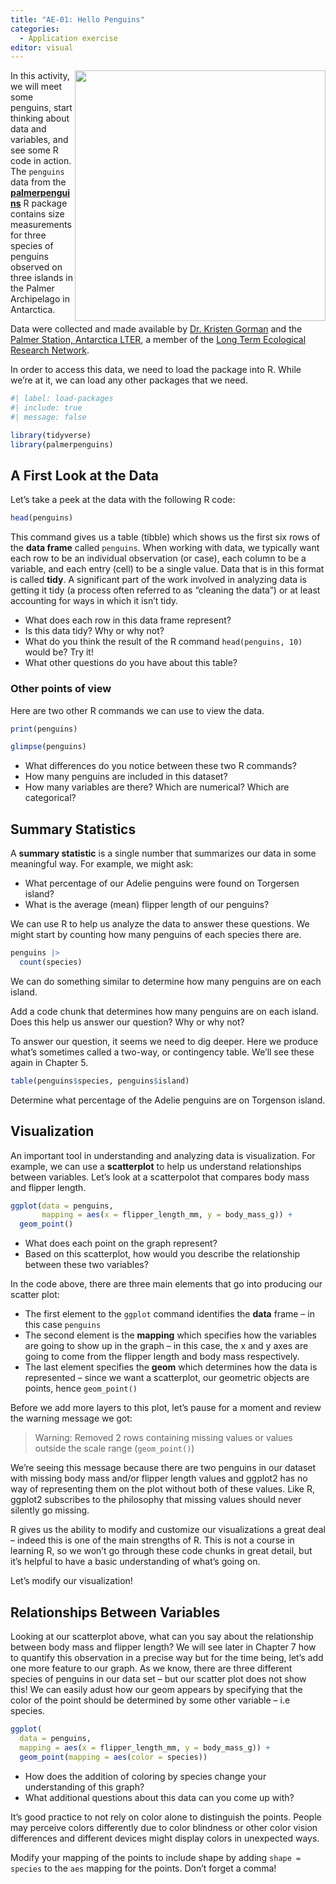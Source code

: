 ```yaml
---
title: "AE-01: Hello Penguins"
categories: 
  - Application exercise
editor: visual
---
```


![](https://raw.githubusercontent.com/quarto-dev/quarto-web/main/docs/get-started/hello/rstudio/lter_penguins.png){style="float:right;" fig-alt="Illustration of three species of Palmer Archipelago penguins: Chinstrap, Gentoo, and Adelie. Artwork by @allison_horst." width="401"}


In this activity, we will meet some penguins, start thinking about data and variables, and see some R code in action. The `penguins` data from the [**palmerpenguins**](https://allisonhorst.github.io/palmerpenguins "palmerpenguins R package") R package contains size measurements for three species of penguins observed on three islands in the Palmer Archipelago in Antarctica.


Data were collected and made available by [Dr. Kristen Gorman](https://www.uaf.edu/cfos/people/faculty/detail/kristen-gorman.php) and the [Palmer Station, Antarctica LTER](https://pallter.marine.rutgers.edu/), a member of the [Long Term Ecological Research Network](https://lternet.edu/).


In order to access this data, we need to load the package into R. While we're at it, we can load any other packages that we need.




```r
#| label: load-packages
#| include: true
#| message: false

library(tidyverse)
library(palmerpenguins)
```

## A First Look at the Data

Let's take a peek at the data with the following R code:

```r
head(penguins)
```

This command gives us a table (tibble) which shows us the first six rows of the **data frame** called `penguins`. When working with data, we typically want each row to be an individual observation (or case), each column to be a variable, and each entry (cell) to be a single value. Data that is in this format is called **tidy**.  A significant part of the work involved in analyzing data is getting it tidy (a process often referred to as "cleaning the data") or at least accounting for ways in which it isn't tidy.

::: {.callout-note title="Questions" icon=false} 
 - What does each row in this data frame represent? 
 - Is this data tidy?  Why or why not?
 - What do you think the result of the R command `head(penguins, 10)` would be?  Try it!
 - What other questions do you have about this table?

:::

### Other points of view

Here are two other R commands we can use to view the data.

```r
print(penguins)
```

```r
glimpse(penguins)
```

::: {.callout-note title="Questions" icon=false}

- What differences do you notice between these two R commands?
- How many penguins are included in this dataset? 
- How many variables are there?  Which are numerical?  Which are categorical?
:::

## Summary Statistics

A **summary statistic** is a single number that summarizes our data in some meaningful way. For example, we might ask:

- What percentage of our Adelie penguins were found on Torgersen island?
- What is the average (mean) flipper length of our penguins?

We can use R to help us analyze the data to answer these questions.  We might start by counting how many penguins of each species there are.

```r
penguins |>
  count(species)
```

We can do something similar to determine how many penguins are on each island.

::: {.callout-note title="Try It!" icon=false}
Add a code chunk that determines how many penguins are on each island.
Does this help us answer our question?  Why or why not?
:::

To answer our question, it seems we need to dig deeper.  Here we produce what's sometimes called a two-way, or contingency table.  We'll see these again in Chapter 5.

```r
table(penguins$species, penguins$island)
```

::: {.callout-note title="Task" icon=false}
Determine what percentage of the Adelie penguins are on Torgenson island.
:::

## Visualization

An important tool in understanding and analyzing data is visualization.  For example, we can use a **scatterplot** to help us understand relationships between variables.  Let's look at a scatterpolot that compares body mass and flipper length.


```r
ggplot(data = penguins, 
       mapping = aes(x = flipper_length_mm, y = body_mass_g)) +
  geom_point()

```

::: {.callout-note title="Questions" icon=false}
- What does each point on the graph represent?
- Based on this scatterplot, how would you describe the relationship between these two variables?
:::

::: {.callout-note title="Code Explanation" collapse=true}
In the code above, there are three main elements that go into producing our scatter plot:

- The first element to the `ggplot` command identifies the **data** frame -- in this case `penguins`
- The second element is the **mapping** which specifies how the variables are going to show up in the graph -- in this case, the x and y axes are going to come from the flipper length and body mass respectively.
- The last element specifies the **geom** which determines how the data is represented -- since we want a scatterplot, our geometric objects are points, hence `geom_point()`

Before we add more layers to this plot, let’s pause for a moment and review the warning message we got:

> Warning: Removed 2 rows containing missing values or values outside the scale range
(`geom_point()`)

We’re seeing this message because there are two penguins in our dataset with missing body mass and/or flipper length values and ggplot2 has no way of representing them on the plot without both of these values. Like R, ggplot2 subscribes to the philosophy that missing values should never silently go missing.
:::

R gives us the ability to modify and customize our visualizations a great deal -- indeed this is one of the main strengths of R.  This is not a course in learning R, so we won't go through these code chunks in great detail, but it's helpful to have a basic understanding of what's going on.

Let's modify our visualization!

## Relationships Between Variables

Looking at our scatterplot above, what can you say about the relationship between body mass and flipper length?  We will see later in Chapter 7 how to quantify this observation in a precise way but for the time being, let's add one more feature to our graph.  As we know, there are three different species of penguins in our data set -- but our scatter plot does not show this!  We can easily adust how our geom appears by specifying that the color of the point should be determined by some other variable -- i.e species.

```r
ggplot(
  data = penguins,
  mapping = aes(x = flipper_length_mm, y = body_mass_g)) +
  geom_point(mapping = aes(color = species))
```

::: {.callout-note title="Questions" icon=false}
- How does the addition of coloring by species change your understanding of this graph?
- What additional questions about this data can you come up with?
:::

It's good practice to not rely on color alone to distinguish the points. People may perceive colors differently due to color blindness or other color vision differences and different devices might display colors in unexpected ways.  

::: {.callout-note icon=false title="Try it!"}
Modify your mapping of the points to include shape by adding `shape = species` to the `aes` mapping for the points.  Don't forget a comma!
:::




